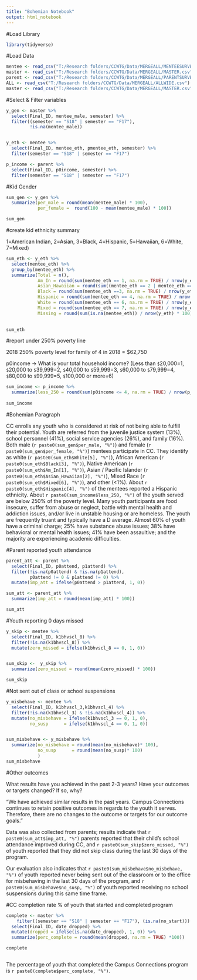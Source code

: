 ```yaml
---
title: "Bohemian Notebook"
output: html_notebook
---
```


#Load Library
```r

library(tidyverse)

```

#Load Data
```r
mentee <- read_csv("T:/Research folders/CCWTG/Data/MERGEALL/MENTEESURVEY.csv")
master <- read_csv("T:/Research folders/CCWTG/Data/MERGEALL/MASTER.csv")
parent <- read_csv("T:/Research folders/CCWTG/Data/MERGEALL/PARENTSURVEY.csv")
ALL <- read_csv("T:/Research folders/CCWTG/Data/MERGEALL/ALLWIDE.csv")
master <- read_csv("T:/Research folders/CCWTG/Data/MERGEALL/MASTER.csv")

```


#Select & Filter variables
```r

y_gen <- master %>% 
  select(Final_ID, mentee_male, semester) %>% 
  filter((semester == "S18" | semester == "F17"),
         !is.na(mentee_male))


y_eth <- mentee %>% 
  select(Final_ID, mentee_eth, pmentee_eth, semester) %>% 
  filter(semester == "S18" | semester == "F17")

p_income <- parent %>% 
  select(Final_ID, p0income, semester) %>% 
  filter(semester == "S18" | semester == "F17")

```


#Kid Gender

```r
sum_gen <- y_gen %>% 
  summarize(per_male = round(mean(mentee_male) * 100),
            per_female =  round(100 - mean(mentee_male) * 100))

sum_gen
```


#create kid ethnicity summary 

1=American Indian, 2=Asian, 3=Black, 4=Hispanic, 5=Hawaiian, 6=White, 7=Mixed)

```r

sum_eth <- y_eth %>% 
  select(mentee_eth) %>% 
  group_by(mentee_eth) %>% 
  summarize(Total = n(), 
            Am_In = round(sum(mentee_eth == 1, na.rm = TRUE) / nrow(y_eth) * 100) , 
            Asian_Hawaiian = round(sum((mentee_eth == 2 | mentee_eth == 5), na.rm = TRUE) / nrow(y_eth) * 100),  
            Black = round(sum(mentee_eth ==3, na.rm = TRUE) / nrow(y_eth) * 100), 
            Hispanic = round(sum(mentee_eth == 4, na.rm = TRUE) / nrow(y_eth) * 100), 
            White = round(sum(mentee_eth == 6, na.rm = TRUE) / nrow(y_eth) * 100), 
            Mixed = round(sum(mentee_eth == 7, na.rm = TRUE) / nrow(y_eth) * 100), 
            Missing = round(sum(is.na(mentee_eth)) / nrow(y_eth) * 100))
  

sum_eth

```


#report under 250% poverty line

2018 250% poverty level for family of 4 in 2018 = $62,750

p0income -> What is your total household income? (Less than `$`20,000=1, `$`20,000 to `$`39,999=2, `$`40,000 to `$`59,999=3, `$`60,000 to `$`79,999=4, `$`80,000 to `$`99,999=5, `$`100,000 or more=6)
```r

sum_income <- p_income %>% 
  summarize(less_250 = round(sum(p0income <= 4, na.rm = TRUE) / nrow(p_income) *100))
  
sum_income

```

#Bohemian Paragraph

CC enrolls any youth who is considered at risk of not being able to fulfill their potential. Youth are referred from the juvenile justice system (13%), school personnel (41%), social service agencies (26%), and family (16%). Both male (`r paste0(sum_gen$per_male, "%")`) and female (`r paste0(sum_gen$per_female, "%")`) mentees participate in CC. They identify as white (`r paste0(sum_eth$White[5], "%")`), African American (`r paste0(sum_eth$Black[3], "%")`), Native American (`r paste0(sum_eth$Am_In[1], "%")`), Asian / Pacific Islander (`r paste0(sum_eth$Asian_Hawaiian[2], "%")`), Mixed Race (`r paste0(sum_eth$Mixed[6], "%")`), and other (<1%). About `r paste0(sum_eth$Hispanic[4], "%")` of the mentees reported a Hispanic ethnicity. About `r paste0(sum_income$less_250, "%")` of the youth served are below 250% of the poverty level. Many youth participants are food insecure, suffer from abuse or neglect, battle with mental health and addiction issues, and/or live in unstable housing or are homeless. The youth are frequently truant and typically have a D average. Almost 60% of youth have a criminal charge; 25% have substance abuse issues; 38% have behavioral or mental health issues; 41% have been assaultive; and the majority are experiencing academic difficulties. 



#Parent reported youth attendance
```r

parent_att <- parent %>% 
  select(Final_ID, p0attend, p1attend) %>% 
  filter(!is.na(p0attend) & !is.na(p1attend),
         p0attend != 0 & p1attend != 0) %>% 
  mutate(imp_att = ifelse(p0attend > p1attend, 1, 0))

sum_att <- parent_att %>% 
  summarize(imp_att = round(mean(imp_att) * 100))

sum_att


```

#Youth reporting 0 days missed
```r

y_skip <- mentee %>% 
  select(Final_ID, k1bhvscl_8) %>% 
  filter(!is.na(k1bhvscl_8)) %>% 
  mutate(zero_missed = ifelse(k1bhvscl_8 == 0, 1, 0))


sum_skip <-  y_skip %>% 
  summarize(zero_missed = round(mean(zero_missed) * 100))

sum_skip


```


#Not sent out of class or school suspensions 

```r
y_misbehave <- mentee %>% 
  select(Final_ID, k1bhvscl_3,k1bhvscl_4) %>% 
  filter(!is.na(k1bhvscl_3) & !is.na(k1bhvscl_4)) %>% 
  mutate(no_misbehave = ifelse(k1bhvscl_3 == 0, 1, 0),
         no_susp      = ifelse(k1bhvscl_4 == 0, 1, 0))


sum_misbehave <- y_misbehave %>% 
  summarize(no_misbehave = round(mean(no_misbehave)* 100),
            no_susp      = round(mean(no_susp)* 100)
            )
sum_misbehave

```




#Other outcomes

What results have you achieved in the past 2-3 years? Have your outcomes or targets changed? If so, why?

"We have achieved similar results in the past years. Campus Connections continues to retain positive outcomes in regards to the youth it serves. Therefore, there are no changes to the outcome or targets for our outcome goals." 


Data was also collected from parents; results indicate that `r paste0(sum_att$imp_att, "%")` parents reported that their child's school attendance improved during CC, and `r paste0(sum_skip$zero_missed, "%")` of youth reported that they did not skip class during the last 30 days of the program. 

Our evaluation also indicates that `r paste0(sum_misbehave$no_misbehave, "%")` of youth reported never being sent out of the classroom or to the office for misbehaving in the last 30 days of the program, and `r paste0(sum_misbehave$no_susp, "%")` of youth reported receiving no school suspensions during this same time frame. 


#CC completion rate
% of youth that started and completed program 
```r


complete <- master %>% 
    filter((semester == "S18" | semester == "F17"), (is.na(no_start))) %>% 
  select(Final_ID, date_dropped) %>% 
  mutate(dropped = ifelse(is.na(date_dropped), 1, 0)) %>% 
  summarize(perc_complete = round(mean(dropped, na.rm = TRUE) *100))

complete



```

The percentage of youth that completed the Campus Connections program is `r paste0(complete$perc_complete, "%")`.
